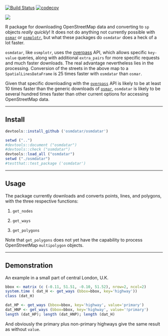 [![Build Status](https://travis-ci.org/osmdatar/osmdatar.svg?branch=master)](https://travis-ci.org/osmdatar/osmdatar)
[![codecov](https://codecov.io/gh/osmdatar/osmdatar/branch/master/graph/badge.svg)](https://codecov.io/gh/osmdatar/osmdatar)

![](./figure/map.png)

R package for downloading OpenStreetMap data and converting to `sp` objects
*really quickly*! It does not do anything not currently possible with
[`osmar`](https://cran.r-project.org/package=osmar) or
[`osmplotr`](https://cran.r-project.org/package=osmplotr), but what these
packages do `osmdatar` does a heck of a lot faster.

`osmdatar`, like `osmplotr`, uses the [overpass](http://overpass-api.de/)
API, which allows specific `key-value` queries, along with additional
`extra_pairs` for more specific requests and much faster downloads.  The real
advantage nevertheless lies in the processing. Conversion of the streets in the
above map to a `SpatialLinesDataFrame` is 25 times faster with `osmdatar` than
`osmar`.

Given that specific downloading with the [`overpass`](http://overpass-api.de/)
API is likely to be at least 10 times faster than the generic downloads of 
[`osmar`](https://cran.r-project.org/package=osmar), `osmdatar` is likely to be
several hundred times faster than other current options for accessing
OpenStreetMap data.

------

## Install


```r
devtools::install_github ('osmdatar/osmdatar')
```
```r
setwd ("..")
#devtools::document ("osmdatar")
#devtools::check ("osmdatar")
devtools::load_all ("osmdatar")
setwd ("./osmdatar")
#testthat::test_package ('osmdatar')
```

------

## Usage

The package currently downloads and converts points, lines, and polygons, with
the three respective functions:

1. `get_nodes`

2. `get_ways`

3. `get_polygons`

Note that `get_polygons` does not yet have the capability to process
OpenStreetMap `multipolygon` objects.

------

## Demonstration

An example in a small part of central London, U.K. 

```r
bbox <- matrix (c (-0.11, 51.51, -0.10, 51.52), nrow=2, ncol=2) 
system.time ( dat_H <- get_ways (bbox=bbox, key='highway'))
class (dat_H)
```

```r
dat_HP <- get_ways (bbox=bbox, key='highway', value='primary')
dat_HNP <- get_ways (bbox=bbox, key='highway', value='!primary')
length (dat_HP); length (dat_HNP); length (dat_H)
```
And obviously the primary plus non-primary highways give the same result as
without `value`.

